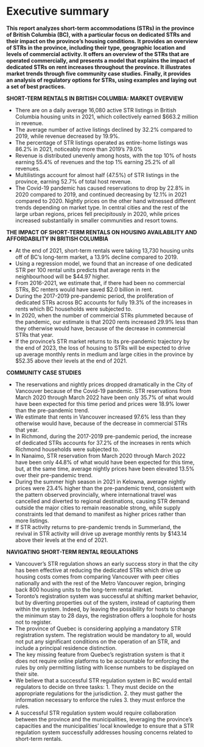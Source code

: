 # Executive summary {-}

**This report analyzes short-term accommodations (STRs) in the province of British Columbia (BC), with a particular focus on dedicated STRs and their impact on the province's housing conditions. It provides an overview of STRs in the province, including their type, geographic location and levels of commercial activity. It offers an overview of the STRs that are operated commercially, and presents a model that explains the impact of dedicated STRs on rent increases throughout the province. It illustrates market trends through five community case studies. Finally, it provides an analysis of regulatory options for STRs, using examples and laying out a set of best practices.**

\noindent\rule{\textwidth}{1pt}

**SHORT-TERM RENTALS IN BRITISH COLUMBIA: MARKET OVERVIEW**

- There are on a daily average 16,080 active STR listings in British Columbia housing units in 2021, which collectively earned $663.2 million in revenue.
- The average number of active listings declined by 32.2% compared to 2019, while revenue decreased by 19.9%.
- The percentage of STR listings operated as entire-home listings was 86.2% in 2021, noticeably more than 2019's 79.0%
- Revenue is distributed unevenly among hosts, with the top 10% of hosts earning 55.4% of revenues and the top 1% earning 25.2% of all revenues.
- Multilistings account for almost half (47.5%) of STR listings in the province, earning 52.7% of total host revenue.
- The Covid-19 pandemic has caused reservations to drop by 22.8% in 2020 compared to 2019, and continued decreasing by 12.1% in 2021 compared to 2020. Nightly prices on the other hand witnessed different trends depending on market type. In central cities and the rest of the large urban regions, prices fell precipitously in 2020, while prices increased substantially in smaller communities and resort towns.

**THE IMPACT OF SHORT-TERM RENTALS ON HOUSING AVAILABILITY AND AFFORDABILITY IN BRITISH COLUMBIA**

- At the end of 2021, short-term rentals were taking 13,730 housing units off of BC’s long-term
market, a 13.9% decline compared to 2019.
- Using a regression model, we found that an increase of one dedicated STR per 100 rental units predicts that average rents in the neighbourhood will be $44.97 higher.
- From 2016-2021, we estimate that, if there had been no commercial STRs, BC renters would have saved $2.0 billion in rent.
- During the 2017-2019 pre-pandemic period, the proliferation of dedicated STRs across BC accounts for fully 19.3% of the increases in rents which BC households were subjected to.
- In 2020, when the number of commercial STRs plummeted because of the pandemic, our estimate is that 2020 rents increased 29.9% less than they otherwise would have, because of the decrease in commercial STRs that year.
- If the province’s STR market returns to its pre-pandemic trajectory by the end of 2023, the loss of housing to STRs will be expected to drive up average monthly rents in medium and large cities in the province by $52.35 above their levels at the end of 2021.

**COMMUNITY CASE STUDIES**

- The reservations and nightly prices dropped dramatically in the City of Vancouver because of the Covid-19 pandemic. STR reservations from March 2020 through March 2022 have been only 35.7% of what would have been expected for this time period and prices were 18.9% lower than the pre-pandemic trend.
- We estimate that rents in Vancouver increased 97.6% less than they otherwise would have, because of the decrease in commercial STRs that year.
- In Richmond, during the 2017-2019 pre-pandemic period, the increase of dedicated STRs accounts for 37.2% of the increases in rents which Richmond households were subjected to.
- In Nanaimo, STR reservation from March 2020 through March 2022 have been only 44.8% of what would have been expected for this time, but, at the same time, average nightly prices have been elevated 13.5% over their pre-pandemic trend.
- During the summer high season in 2021 in Kelowna, average nightly prices were 23.4% higher than the pre-pandemic trend, consistent with the pattern observed provincially, where international travel was cancelled and diverted to regional destinations, causing STR demand outside the major cities to remain reasonable strong, while supply constraints led that demand to manifest as higher prices rather than more listings.
- If STR activity returns to pre-pandemic trends in Summerland, the revival in STR activity will drive up average monthly rents by $143.14 above their levels at the end of 2021.

**NAVIGATING SHORT-TERM RENTAL REGULATIONS**

- Vancouver's STR regulation shows an early success story in that the city has been effective at reducing the dedicated STRs which drive up housing costs comes from comparing Vancouver with peer cities nationally and with the rest of the Metro Vancouver region, bringing back 800 housing units to the long-term rental market.
- Toronto’s registration system was successful at shifting market behavior, but by diverting properties out of the system, instead of capturing them within the system. Indeed, by leaving the possibility for hosts to change the minimum stay to 28 days, the registration offers a loophole for hosts not to register.
- The province of Quebec is considering applying a mandatory STR registration system. The registration would be mandatory to all, would not put any significant conditions on the operation of an STR, and include a principal residence distinction.
- The key missing feature from Quebec’s registration system is that it does not require online platforms to be accountable for enforcing the rules by only permitting listing with license numbers to be displayed on their site.
- We believe that a successful STR regulation system in BC would entail regulators to decide on three tasks: 1. They must decide on the appropriate regulations for the jurisdiction. 2. they must gather the information necessary to enforce the rules 3. they must enforce the rules.
- A successful STR regulation system would require collaboration between the province and the municipalities, leveraging the province's capacities and the municipalities' local knowledge to ensure that a STR regulation system successfully addresses housing concerns related to short-term rentals.

\newpage